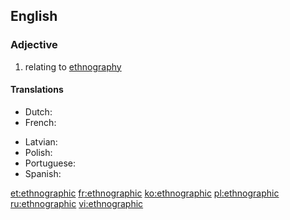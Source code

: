 ==English==

===Adjective===
{{en-adj|-}}

# relating to [[ethnography]]

====Translations====
{{trans-top|of, or relating to [[ethnography]]}}
* Dutch: {{t-|nl|etnografisch}}
* French: {{t+|fr|ethnographique}}
{{trans-mid}}
* Latvian: {{t|lv|etnogrāfisks}}
* Polish: {{t+|pl|etnograficzny}}
* Portuguese: {{t-|pt|etnográfico}}
* Spanish: {{t-|es|etnográfico}}
{{trans-bottom}}

[[et:ethnographic]]
[[fr:ethnographic]]
[[ko:ethnographic]]
[[pl:ethnographic]]
[[ru:ethnographic]]
[[vi:ethnographic]]